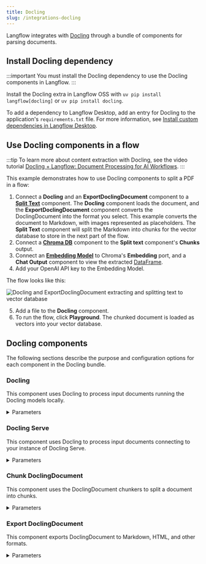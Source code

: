 ```yaml
---
title: Docling
slug: /integrations-docling
---
```



Langflow integrates with [Docling](https://docling-project.github.io/docling/) through a bundle of components for parsing documents.

## Install Docling dependency

:::important
You must install the Docling dependency to use the Docling components in Langflow.
:::

Install the Docling extra in Langflow OSS with `uv pip install langflow[docling]` or `uv pip install docling`.

To add a dependency to Langflow Desktop, add an entry for Docling to the application's `requirements.txt` file.
For more information, see [Install custom dependencies in Langflow Desktop](/install-custom-dependencies#langflow-desktop).

## Use Docling components in a flow

:::tip
To learn more about content extraction with Docling, see the video tutorial [Docling + Langflow: Document Processing for AI Workflows](https://www.youtube.com/watch?v=5DuS6uRI5OM).
:::

This example demonstrates how to use Docling components to split a PDF in a flow:

1. Connect a **Docling** and an **ExportDoclingDocument** component to a [**Split Text**](/components-processing#split-text) component.
    The **Docling** component loads the document, and the **ExportDoclingDocument** component converts the DoclingDocument into the format you select. This example converts the document to Markdown, with images represented as placeholders.
    The **Split Text** component will split the Markdown into chunks for the vector database to store in the next part of the flow.
2. Connect a [**Chroma DB**](/components-vector-stores#chroma-db) component to the **Split text** component's **Chunks** output.
3. Connect an [**Embedding Model**](/components-embedding-models) to Chroma's **Embedding** port, and a **Chat Output** component to view the extracted [DataFrame](/data-types#dataframe).
4. Add your OpenAI API key to the Embedding Model.

The flow looks like this:

![Docling and ExportDoclingDocument extracting and splitting text to vector database](./integrations-docling-split-text.png)

5. Add a file to the **Docling** component.
6. To run the flow, click <Icon name="Play" aria-hidden="true"/> **Playground**.
    The chunked document is loaded as vectors into your vector database.

## Docling components

The following sections describe the purpose and configuration options for each component in the Docling bundle.

### Docling

This component uses Docling to process input documents running the Docling models locally.

<details>
<summary>Parameters</summary>

**Inputs**

| Name | Type | Description |
|------|------|-------------|
| files | File | The files to process. |
| pipeline | String | Docling pipeline to use (standard, vlm). |
| ocr_engine | String | OCR engine to use (easyocr, tesserocr, rapidocr, ocrmac). |

**Outputs**

| Name | Type | Description |
|------|------|-------------|
| files | File | The processed files with DoclingDocument data. |

</details>

### Docling Serve

This component uses Docling to process input documents connecting to your instance of Docling Serve.

<details>
<summary>Parameters</summary>

**Inputs**

| Name | Type | Description |
|------|------|-------------|
| files | File | The files to process. |
| api_url | String | URL of the Docling Serve instance. |
| max_concurrency | Integer | Maximum number of concurrent requests for the server. |
| max_poll_timeout | Float | Maximum waiting time for the document conversion to complete. |
| api_headers | Dict | Optional dictionary of additional headers required for connecting to Docling Serve. |
| docling_serve_opts | Dict | Optional dictionary of additional options for Docling Serve. |

**Outputs**

| Name | Type | Description |
|------|------|-------------|
| files | File | The processed files with DoclingDocument data. |

</details>

### Chunk DoclingDocument

This component uses the DoclingDocument chunkers to split a document into chunks.

<details>
<summary>Parameters</summary>

**Inputs**

| Name | Type | Description |
|------|------|-------------|
| data_inputs | Data/DataFrame | The data with documents to split in chunks. |
| chunker | String | Which chunker to use (HybridChunker, HierarchicalChunker). |
| provider | String | Which tokenizer provider (Hugging Face, OpenAI). |
| hf_model_name | String | Model name of the tokenizer to use with the HybridChunker when Hugging Face is chosen. |
| openai_model_name | String | Model name of the tokenizer to use with the HybridChunker when OpenAI is chosen. |
| max_tokens | Integer | Maximum number of tokens for the HybridChunker. |
| doc_key | String | The key to use for the DoclingDocument column. |

**Outputs**

| Name | Type | Description |
|------|------|-------------|
| dataframe | DataFrame | The chunked documents as a DataFrame. |

</details>

### Export DoclingDocument

This component exports DoclingDocument to Markdown, HTML, and other formats.

<details>
<summary>Parameters</summary>

**Inputs**

| Name | Type | Description |
|------|------|-------------|
| data_inputs | Data/DataFrame | The data with documents to export. |
| export_format | String | Select the export format to convert the input (Markdown, HTML, Plaintext, DocTags). |
| image_mode | String | Specify how images are exported in the output (placeholder, embedded). |
| md_image_placeholder | String | Specify the image placeholder for markdown exports. |
| md_page_break_placeholder | String | Add this placeholder between pages in the markdown output. |
| doc_key | String | The key to use for the DoclingDocument column. |

**Outputs**

| Name | Type | Description |
|------|------|-------------|
| data | Data | The exported data. |
| dataframe | DataFrame | The exported data as a DataFrame. |

</details>